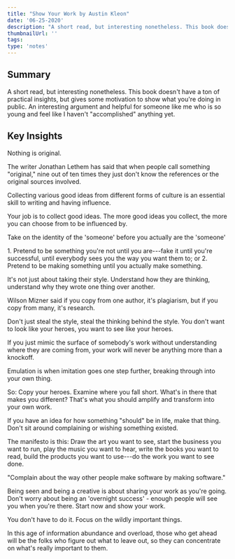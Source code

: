 ```yaml
---
title: "Show Your Work by Austin Kleon"
date: '06-25-2020'
description: "A short read, but interesting nonetheless. This book doesn't have a ton of practical insights, but gives some motivation to show what you're doing in public. An interesting argument and helpful for someone like me who is so young and feel like I haven't accomplished anything yet."
thumbnailUrl: ''
tags: 
type: 'notes'
---
```


Summary
-------

A short read, but interesting nonetheless. This book doesn't have a ton of practical insights, but gives some motivation to show what you're doing in public. An interesting argument and helpful for someone like me who is so young and feel like I haven't "accomplished" anything yet.

Key Insights
------------

Nothing is original.

The writer Jonathan Lethem has said that when people call something "original," nine out of ten times they just don't know the references or the original sources involved.

Collecting various good ideas from different forms of culture is an essential skill to writing and having influence.

Your job is to collect good ideas. The more good ideas you collect, the more you can choose from to be influenced by.

Take on the identity of the 'someone' before you actually are the 'someone'

1\. Pretend to be something you're not until you are---fake it until you're successful, until everybody sees you the way you want them to; or 2. Pretend to be making something until you actually make something.

It's not just about taking their style. Understand how they are thinking, understand why they wrote one thing over another.

Wilson Mizner said if you copy from one author, it's plagiarism, but if you copy from many, it's research.

Don't just steal the style, steal the thinking behind the style. You don't want to look like your heroes, you want to see like your heroes.

If you just mimic the surface of somebody's work without understanding where they are coming from, your work will never be anything more than a knockoff.

Emulation is when imitation goes one step further, breaking through into your own thing.

So: Copy your heroes. Examine where you fall short. What's in there that makes you different? That's what you should amplify and transform into your own work.

If you have an idea for how something "should" be in life, make that thing. Don't sit around complaining or wishing something existed.

The manifesto is this: Draw the art you want to see, start the business you want to run, play the music you want to hear, write the books you want to read, build the products you want to use---do the work you want to see done.

"Complain about the way other people make software by making software."

Being seen and being a creative is about sharing your work as you're going. Don't worry about being an 'overnight success' - enough people will see you when you're there. Start now and show your work.

You don't have to do it. Focus on the wildly important things.

In this age of information abundance and overload, those who get ahead will be the folks who figure out what to leave out, so they can concentrate on what's really important to them.
